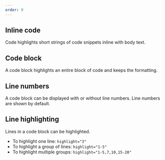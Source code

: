 ```yaml
---
order: 0
---
```



## Inline code

Code highlights short strings of code snippets inline with body text.

<Example Component={CodeInline} componentName="@atlaskit/code" />

## Code block

A code block highlights an entire block of code and keeps the formatting.

<Example Component={CodeBlock} componentName="@atlaskit/code" />

## Line numbers

A code block can be displayed with or without line numbers. Line numbers are shown by default.

<Example Component={CodeBlockLineNumbers} componentName="@atlaskit/code" />

## Line highlighting

Lines in a code block can be highlighted.

- To highlight one line: `highlight="3"`
- To highlight a group of lines: `highlight="1-5"`
- To highlight multiple groups: `highlight="1-5,7,10,15-20"`

<Example Component={CodeBlockLineHighlight} componentName="@atlaskit/code" />
